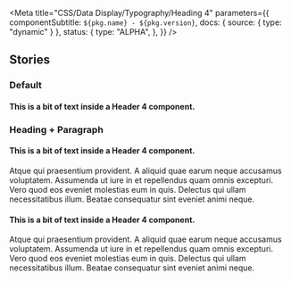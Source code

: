 
<Meta
  title="CSS/Data Display/Typography/Heading 4"
  parameters={{
    componentSubtitle: `${pkg.name} - ${pkg.version}`,
    docs: { source: { type: "dynamic" } },
    status: {
      type: "ALPHA",
    },
  }}
/>

<DesignTokenDocBlock categoryName="Heading4" viewType="table" />

## Stories

### Default

<Canvas>
  <Story name="Default">
    <h4 className="utrecht-heading-4">This is a bit of text inside a Header 4 component.</h4>
  </Story>
</Canvas>

### Heading + Paragraph

<Canvas>
  <Story name="Heading + Paragraph">
    <h4 className="utrecht-heading-4">This is a bit of text inside a Header 4 component.</h4>
    <p className="utrecht-paragraph">
      Atque qui praesentium provident. A aliquid quae earum neque accusamus voluptatem. Assumenda ut iure in et
      repellendus quam omnis excepturi. Vero quod eos eveniet molestias eum in quis. Delectus qui ullam necessitatibus
      illum. Beatae consequatur sint eveniet animi neque.
    </p>
    <h4 className="utrecht-heading-4">This is a bit of text inside a Header 4 component.</h4>
    <p className="utrecht-paragraph">
      Atque qui praesentium provident. A aliquid quae earum neque accusamus voluptatem. Assumenda ut iure in et
      repellendus quam omnis excepturi. Vero quod eos eveniet molestias eum in quis. Delectus qui ullam necessitatibus
      illum. Beatae consequatur sint eveniet animi neque.
    </p>
  </Story>
</Canvas>
